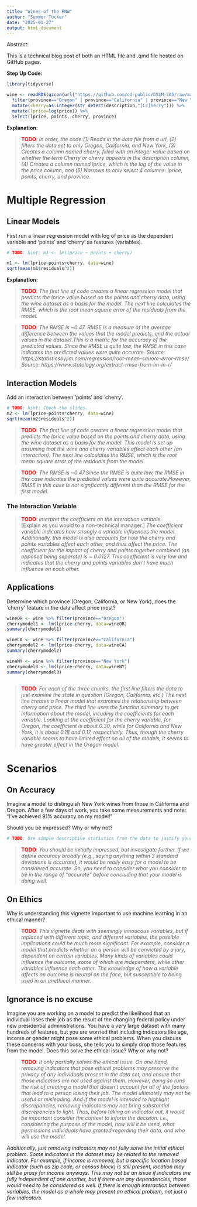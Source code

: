---
title: "Wines of the PNW"
author: "Summer Tucker"
date: "2025-01-27"
output: html_document
---

Abstract:

This is a technical blog post of both an HTML file and .qmd file hosted on GitHub pages.

**Step Up Code:**
```{r}
library(tidyverse)

wine <- readRDS(gzcon(url("https://github.com/cd-public/DSLM-505/raw/master/dat/wine.rds"))) %>%
  filter(province=="Oregon" | province=="California" | province=="New York") %>% 
  mutate(cherry=as.integer(str_detect(description,"[Cc]herry"))) %>% 
  mutate(lprice=log(price)) %>% 
  select(lprice, points, cherry, province)
```

**Explanation:**

> <span style="color:red;font-weight:bold">TODO</span>: *In order, the code:(1) Reads in the data file from a url, (2) filters the data set to only Oregon, California, and New York, (3) Creates a column named cherry, filled with an integer value based on whether the term Cherry or cherry appears in the description column, (4) Creates a column named lprice, which is the log of the value in the price column, and (5) Narrows to only select 4 columns: lprice, points, cherry, and province.*

# Multiple Regression

## Linear Models

First run a linear regression model with log of price as the dependent variable and 'points' and 'cherry' as features (variables).

```{r}
# TODO: hint: m1 <- lm(lprice ~ points + cherry)

m1 <- lm(lprice~points+cherry, data=wine)
sqrt(mean(m1$residuals^2))
```

**Explanation:**

> <span style="color:red;font-weight:bold">TODO</span>: *The first line of code creates a linear regression model that predicts the lprice value based on the points and cherry data, using the wine dataset as a basis for the model. The next line calculates the RMSE, which is the root mean square error of the residuals from the model.*

> <span style="color:red;font-weight:bold">TODO</span>: *The RMSE is ~0.47. RMSE is a measure of the average difference between the values that the model predicts, and the actual values in the dataset.This is a metric for the accuracy of the predicted values. Since the RMSE is quite low, the RMSE in this case indicates the predicted values were quite accurate.
Source: https://statisticsbyjim.com/regression/root-mean-square-error-rmse/
Source: https://www.statology.org/extract-rmse-from-lm-in-r/ *

## Interaction Models

Add an interaction between 'points' and 'cherry'. 

```{r}
# TODO: hint: Check the slides.
m2 <- lm(lprice~points*cherry, data=wine)
sqrt(mean(m2$residuals^2))
```

> <span style="color:red;font-weight:bold">TODO</span>: *The first line of code creates a linear regression model that predicts the lprice value based on the points and cherry data, using the wine dataset as a basis for the model. This model is set up assuming that the wine and cherry variables affect each other (an interaction). The next line calculates the RMSE, which is the root mean square error of the residuals from the model.*

> <span style="color:red;font-weight:bold">TODO</span>: *The RMSE is ~0.47.Since the RMSE is quite low, the RMSE in this case indicates the predicted values were quite accurate.However, RMSE in this case is not signficantly different than the RMSE for the first model.*

### The Interaction Variable

> <span style="color:red;font-weight:bold">TODO</span>: *interpret the coefficient on the interaction variable.* <br>[Explain as you would to a non-technical manager.] *The coefficient variable indicates how strongly a variable influences the model. Additionally, this model is also accounts for how the cherry and points variables affect each other, and thus affect the price. The coefficient for the impact of cherry and points together combined (as opposed being separate) is ~ 0.0127. This coefficient is very low and indicates that the cherry and points variables don't have much influence on each other.*

## Applications

Determine which province (Oregon, California, or New York), does the 'cherry' feature in the data affect price most?

```{r}
wineOR <- wine %>% filter(province=="Oregon")
cherrymodel1 <- lm(lprice~cherry, data=wineOR)
summary(cherrymodel1)

wineCA <- wine %>% filter(province=="California")
cherrymodel2 <- lm(lprice~cherry, data=wineCA)
summary(cherrymodel2)

wineNY <- wine %>% filter(province=="New York")
cherrymodel3 <- lm(lprice~cherry, data=wineNY)
summary(cherrymodel3)
  
```

> <span style="color:red;font-weight:bold">TODO</span>: *For each of the three chunks, the first line filters the data to just examine the state in question (Oregon, California, etc.) The next line creates a linear model that examines the relationship between cherry and price. The third line uses the function summary to get information about the model, incuding the coefficients for each variable. Looking at the coefficient for the cherry variable, for Oregon, the coefficient is about 0.30, while for California and New York, it is about 0.18 and 0.17, respectively. Thus, though the cherry variable seems to have limited effect on all of the models, it seems to have greater effect in the Oregon model.*

# Scenarios

## On Accuracy

Imagine a model to distinguish New York wines from those in California and Oregon. After a few days of work, you take some measurements and note: "I've achieved 91% accuracy on my model!" 

Should you be impressed? Why or why not?

```{r}
# TODO: Use simple descriptive statistics from the data to justify your answer.

```

> <span style="color:red;font-weight:bold">TODO</span>: *You should be initially impressed, but investigate further. If we define accuracy broadly (e.g., saying anything within 3 standard deviations is accurate), it would be really easy for a model to be considered accurate. So, you need to consider what you consider to be in the range of "accurate" before concluding that your model is doing well.*

## On Ethics

Why is understanding this vignette important to use machine learning in an ethical manner?

> <span style="color:red;font-weight:bold">TODO</span>: *This vignette deals with seemingly innoucous variables, but if replaced with different topic, and different variables, the possible implications could be much more significant. For example, consider a model that predicts whether an a person will be convicted by a jury, dependent on certain variables. Many kinds of variables could influence the outcome, some of which are independent, while other variables influence each other. The knowledge of how a variable affects an outcome is neutral on the face, but susceptible to being used in an unethical manner.*

## Ignorance is no excuse
Imagine you are working on a model to predict the likelihood that an individual loses their job as the result of the changing federal policy under new presidential administrations. You have a very large dataset with many hundreds of features, but you are worried that including indicators like age, income or gender might pose some ethical problems. When you discuss these concerns with your boss, she tells you to simply drop those features from the model. Does this solve the ethical issue? Why or why not?

> <span style="color:red;font-weight:bold">TODO</span>: *It only partially solves the ethical issue. On one hand, removing indicators that pose ethical problems may preserve the privacy of any individuals present in the data set, and ensure that those indicators are not used against them. However, doing so runs the risk of creating a model that doesn't account for all of the factors that lead to a person losing their job. The model ultimately may not be useful or misleading. And if the model is intended to highlight discrepancies, removing indicators may not bring substantial discrepancies to light. Thus, before taking an indicator out, it would be important consider the context to inform the decision: i.e., considering the purpose of the model, how will it be used, what permissions individuals have granted regarding their data, and who will use the model.*

*Additionally, just removing indicators may not fully solve the initial ethical problem. Some indicators in the dataset may be related to the removed indicator. For example, if income is removed, but a specific location based indicator (such as zip code, or census block) is still present, location may still be proxy for income anyways. This may not be an issue if indicators are fully independent of one another, but if there are any dependencies, those would need to be considered as well. If there is enough interaction between variables, the model as a whole may present an ethical problem, not just a few indicators. *
